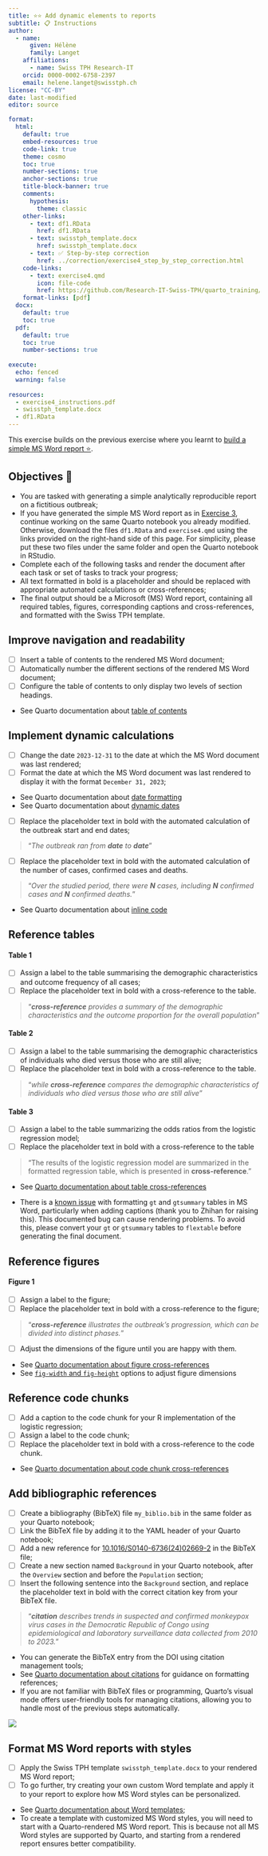 ```yaml
---
title: ⭐⭐ Add dynamic elements to reports
subtitle: 📋 Instructions
author:
  - name:
      given: Hélène
      family: Langet
    affiliations:
      - name: Swiss TPH Research-IT
    orcid: 0000-0002-6758-2397
    email: helene.langet@swisstph.ch
license: "CC-BY"
date: last-modified
editor: source

format:
  html:
    default: true
    embed-resources: true
    code-link: true
    theme: cosmo
    toc: true
    number-sections: true
    anchor-sections: true
    title-block-banner: true
    comments:
      hypothesis: 
        theme: classic
    other-links:
      - text: df1.RData
        href: df1.RData
      - text: swisstph_template.docx
        href: swisstph_template.docx
      - text: ✅ Step-by-step correction
        href: ../correction/exercise4_step_by_step_correction.html
    code-links:
      - text: exercise4.qmd
        icon: file-code
        href: https://github.com/Research-IT-Swiss-TPH/quarto_training/blob/main/practicals/exercise4.qmd
    format-links: [pdf]
  docx:
    default: true
    toc: true
  pdf:
    default: true
    toc: true
    number-sections: true
    
execute:
  echo: fenced
  warning: false
    
resources:
  - exercise4_instructions.pdf
  - swisstph_template.docx
  - df1.RData
---
```


This exercise builds on the previous exercise where you learnt to [build a simple MS Word report ⭐](./exercise3_instructions.html).

## Objectives 🎯

-   You are tasked with generating a simple analytically reproducible report on a fictitious outbreak;
-   If you have generated the simple MS Word report as in [Exercise 3](./exercise3_instructions.html), continue working on the same Quarto notebook you already modified. Otherwise, download the files `df1.RData` and `exercise4.qmd` using the links provided on the right-hand side of this page. For simplicity, please put these two files under the same folder and open the Quarto notebook in RStudio.
-   Complete each of the following tasks and render the document after each task or set of tasks to track your progress;
-   All text formatted in bold is a placeholder and should be replaced with appropriate automated calculations or cross-references;
-   The final output should be a Microsoft (MS) Word report, containing all required tables, figures, corresponding captions and cross-references, and formatted with the Swiss TPH template.

## Improve navigation and readability

-   [ ] Insert a table of contents to the rendered MS Word document;
-   [ ] Automatically number the different sections of the rendered MS Word document;
-   [ ] Configure the table of contents to only display two levels of section headings.

::: callout-tip
-   See Quarto documentation about [table of contents](https://quarto.org/docs/output-formats/ms-word.html#table-of-contents)
:::

## Implement dynamic calculations

-   [ ] Change the date `2023-12-31` to the date at which the MS Word document was last rendered;
-   [ ] Format the date at which the MS Word document was last rendered to display it with the format `December 31, 2023`;

::: callout-tip
-   See Quarto documentation about [date formatting](https://quarto.org/docs/reference/dates.html#date-formatting)
-   See Quarto documentation about [dynamic dates](https://quarto.org/docs/reference/dates.html#date-parsing)
:::

-   [ ] Replace the placeholder text in bold with the automated calculation of the outbreak start and end dates;

> "*The outbreak ran from **date** to **date***"

-   [ ] Replace the placeholder text in bold with the automated calculation of the number of cases, confirmed cases and deaths.

> "*Over the studied period, there were **N** cases, including **N** confirmed cases and **N** confirmed deaths.*"

::: callout-tip
-   See Quarto documentation about [inline code](https://quarto.org/docs/computations/inline-code.html)
:::

## Reference tables

#### Table 1 {.unnumbered}

-   [ ] Assign a label to the table summarising the demographic characteristics and outcome frequency of all cases;
-   [ ] Replace the placeholder text in bold with a cross-reference to the table.

> "***cross-reference** provides a summary of the demographic characteristics and the outcome proportion for the overall population*"

#### Table 2 {.unnumbered}

-   [ ] Assign a label to the table summarising the demographic characteristics of individuals who died versus those who are still alive;
-   [ ] Replace the placeholder text in bold with a cross-reference to the table.

> "*while **cross-reference** compares the demographic characteristics of individuals who died versus those who are still alive*"

#### Table 3 {.unnumbered}

-   [ ] Assign a label to the table summarizing the odds ratios from the logistic regression model;
-   [ ] Replace the placeholder text in bold with a cross-reference to the table

> "The results of the logistic regression model are summarized in the formatted regression table, which is presented in **cross-reference**."

::: callout-tip
-   See [Quarto documentation about table cross-references](https://quarto.org/docs/authoring/tables.html#cross-references)
:::

::: callout-important
- There is a [known issue](https://github.com/quarto-dev/quarto-cli/issues/10587) with formatting `gt` and `gtsummary` tables in MS Word, particularly when adding captions (thank you to Zhihan for raising this). This documented bug can cause rendering problems. To avoid this, please convert your `gt` or `gtsummary` tables to `flextable` before generating the final document.
:::

## Reference figures

#### Figure 1 {.unnumbered}

-   [ ] Assign a label to the figure;
-   [ ] Replace the placeholder text in bold with a cross-reference to the figure;

> "***cross-reference** illustrates the outbreak's progression, which can be divided into distinct phases.*"

-   [ ] Adjust the dimensions of the figure until you are happy with them.

::: callout-tip
-   See [Quarto documentation about figure cross-references](https://quarto.org/docs/authoring/cross-references.html#computations)
-   See [`fig-width` and `fig-height`](https://quarto.org/docs/computations/execution-options.html#figure-options) options to adjust figure dimensions
:::

## Reference code chunks

-   [ ] Add a caption to the code chunk for your R implementation of the logistic regression;
-   [ ] Assign a label to the code chunk;
-   [ ] Replace the placeholder text in bold with a cross-reference to the code chunk.

::: callout-tip
-   See [Quarto documentation about code chunk cross-references](https://quarto.org/docs/authoring/cross-references.html#code-listings)
:::

## Add bibliographic references

-   [ ] Create a bibliography (BibTeX) file `my_biblio.bib` in the same folder as your Quarto notebook;
-   [ ] Link the BibTeX file by adding it to the YAML header of your Quarto notebook;
-   [ ] Add a new reference for [10.1016/S0140-6736(24)02669-2](https://doi.org/10.1016/S0140-6736(24)02669-2) in the BibTeX file;
-   [ ] Create a new section named `Background` in your Quarto notebook, after the `Overview` section and before the `Population` section;
-   [ ] Insert the following sentence into the `Background` section, and replace the placeholder text in bold with the correct citation key from your BibTeX file.

> "***citation** describes trends in suspected and confirmed monkeypox virus cases in the Democratic Republic of Congo using epidemiological and laboratory surveillance data collected from 2010 to 2023.*"

::: callout-tip
-   You can generate the BibTeX entry from the DOI using citation management tools;
-   See [Quarto documentation about citations](https://quarto.org/docs/authoring/citations.html) for guidance on formatting references;
- If you are not familiar with BibTeX files or programming, Quarto’s visual mode offers user-friendly tools for managing citations, allowing you to handle most of the previous steps automatically.

![](images/clipboard-137319318.png){fig-align="center"}
:::

## Format MS Word reports with styles

-   [ ] Apply the Swiss TPH template `swisstph_template.docx` to your rendered MS Word report;
-   [ ] To go further, try creating your own custom Word template and apply it to your report to explore how MS Word styles can be personalized.

::: callout-tip
- See [Quarto documentation about Word templates](https://quarto.org/docs/output-formats/ms-word-templates.html);
- To create a template with customized MS Word styles, you will need to start with a Quarto-rendered MS Word report. This is because not all MS Word styles are supported by Quarto, and starting from a rendered report ensures better compatibility.
:::
